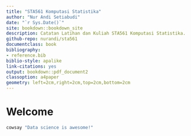 ```yaml
--- 
title: "STA561 Komputasi Statistika"
author: "Nur Andi Setiabudi"
date: "`r Sys.Date()`"
site: bookdown::bookdown_site
description: Catatan Latihan dan Kuliah STA561 Komputasi Statistika.
github-repo: nurandi/sta561
documentclass: book
bibliography:
- reference.bib
biblio-style: apalike
link-citations: yes
output: bookdown::pdf_document2
classoption: a4paper
geometry: left=2cm,right=2cm,top=2cm,bottom=2cm
---
```


# Welcome {-}

```bash
cowsay "Data science is awesome!"
```